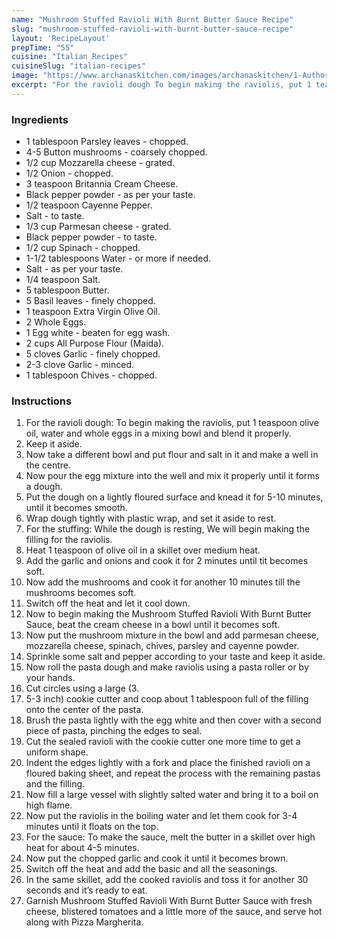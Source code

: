 ---
name: "Mushroom Stuffed Ravioli With Burnt Butter Sauce Recipe"
slug: "mushroom-stuffed-ravioli-with-burnt-butter-sauce-recipe"
layout: 'RecipeLayout'
prepTime: "55"
cuisine: "Italian Recipes"
cuisineSlug: "italian-recipes"
image: "https://www.archanaskitchen.com/images/archanaskitchen/1-Author/Swayampurna_Mishra/Mushroom_stuffed_ravioli_with_burnt_butter_sauce.jpg"
excerpt: "For the ravioli dough To begin making the raviolis, put 1 teaspoon olive oil, water and whole eggs in a mixing bowl and blend it properly"
---

### Ingredients

- 1 tablespoon Parsley leaves - chopped.
- 4-5 Button mushrooms - coarsely chopped.
- 1/2 cup Mozzarella cheese - grated.
- 1/2 Onion - chopped.
- 3 teaspoon Britannia Cream Cheese.
- Black pepper powder - as per your taste.
- 1/2 teaspoon Cayenne Pepper.
- Salt - to taste.
- 1/3 cup Parmesan cheese - grated.
- Black pepper powder - to taste.
- 1/2 cup Spinach - chopped.
- 1-1/2 tablespoons Water - or more if needed.
- Salt - as per your taste.
- 1/4 teaspoon Salt.
- 5 tablespoon Butter.
- 5 Basil leaves - finely chopped.
- 1 teaspoon Extra Virgin Olive Oil.
- 2 Whole Eggs.
- 1 Egg white - beaten for egg wash.
- 2 cups All Purpose Flour (Maida).
- 5 cloves Garlic - finely chopped.
- 2-3 clove Garlic - minced.
- 1 tablespoon Chives - chopped.

### Instructions

1. For the ravioli dough: To begin making the raviolis, put 1 teaspoon olive oil, water and whole eggs in a mixing bowl and blend it properly.
1. Keep it aside.
1. Now take a different bowl and put flour and salt in it and make a well in the centre.
1. Now pour the egg mixture into the well and mix it properly until it forms a dough.
1. Put the dough on a lightly floured surface and knead it for 5-10 minutes, until it becomes smooth.
1. Wrap dough tightly with plastic wrap, and set it aside to rest.
1. For the stuffing: While the dough is resting, We will begin making the filling for the raviolis.
1. Heat 1 teaspoon of olive oil in a skillet over medium heat.
1. Add the garlic and onions and cook it for 2 minutes until tit becomes soft.
1. Now add the mushrooms and cook it for another 10 minutes till the mushrooms becomes soft.
1. Switch off the heat and let it cool down.
1. Now to begin making the Mushroom Stuffed Ravioli With Burnt Butter Sauce, beat the cream cheese in a bowl until it becomes soft.
1. Now put the mushroom mixture in the bowl and add parmesan cheese, mozzarella cheese, spinach, chives, parsley and cayenne powder.
1. Sprinkle some salt and pepper according to your taste and keep it aside.
1. Now roll the pasta dough and make raviolis using a pasta roller or by your hands.
1. Cut circles using a large (3.
1. 5-3 inch) cookie cutter and coop about 1 tablespoon full of the filling onto the center of the pasta.
1. Brush the pasta lightly with the egg white and then cover with a second piece of pasta, pinching the edges to seal.
1. Cut the sealed ravioli with the cookie cutter one more time to get a uniform shape.
1. Indent the edges lightly with a fork and place the finished ravioli on a floured baking sheet, and repeat the process with the remaining pastas and the filling.
1. Now fill a large vessel with slightly salted water and bring it to a boil on high flame.
1. Now put the raviolis in the boiling water and let them cook for 3-4 minutes until it floats on the top.
1. For the sauce: To make the sauce, melt the butter in a skillet over high heat for about 4-5 minutes.
1. Now put the chopped garlic and cook it until it becomes brown.
1. Switch off the heat and add the basic and all the seasonings.
1. In the same skillet, add the cooked raviolis and toss it for another 30 seconds and it’s ready to eat.
1. Garnish Mushroom Stuffed Ravioli With Burnt Butter Sauce with fresh cheese, blistered tomatoes and a little more of the sauce, and serve hot along with Pizza Margherita.
